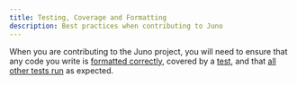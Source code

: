 ```yaml
---
title: Testing, Coverage and Formatting
description: Best practices when contributing to Juno
---
```


When you are contributing to the Juno project, you will need to ensure that any code you write is [formatted correctly](./format), covered by a [test](./coverage), and that [all other tests run](./testing) as expected.

